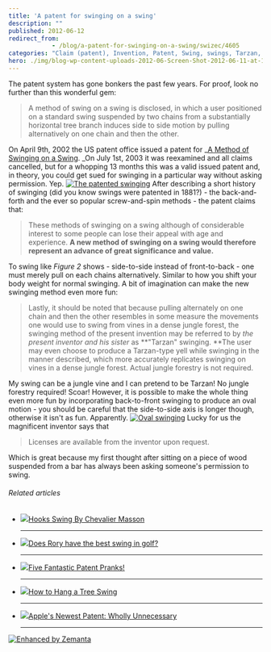 ```yaml
---
title: 'A patent for swinging on a swing'
description: ""
published: 2012-06-12
redirect_from: 
            - /blog/a-patent-for-swinging-on-a-swing/swizec/4605
categories: "Claim (patent), Invention, Patent, Swing, swings, Tarzan, Uncategorized, United States Patent and Trademark Office"
hero: ./img/blog-wp-content-uploads-2012-06-Screen-Shot-2012-06-11-at-12.04.45-AM.png
---
```

The patent system has gone bonkers the past few years. For proof, look no further than this wonderful gem:

> A method of swing on a swing is disclosed, in which a user positioned on a standard swing suspended by two chains from a substantially horizontal tree branch induces side to side motion by pulling alternatively on one chain and then the other.

On April 9th, 2002 the US patent office issued a patent for \_[A Method of Swinging on a Swing](http://www.google.com/patents/US6368227). \_On July 1st, 2003 it was reexamined and all claims cancelled, but for a whopping 13 months this was a valid issued patent and, in theory, you could get sued for swinging in a particular way without asking permission. Yep. [![The patented swinging](http://swizec.com/blog/wp-content/uploads/2012/06/Screen-Shot-2012-06-11-at-12.04.45-AM.png "The patented swinging")](./img/blog-wp-content-uploads-2012-06-Screen-Shot-2012-06-11-at-12.04.45-AM.png) After describing a short history of swinging (did you know swings were patented in 1881?) - the back-and-forth and the ever so popular screw-and-spin methods - the patent claims that:

> These methods of swinging on a swing although of considerable interest to some people can lose their appeal with age and experience. **A new method of swinging on a swing would therefore represent an advance of great significance and value.**

To swing like _Figure 2_ shows - side-to-side instead of front-to-back - one must merely pull on each chains alternatively. Similar to how you shift your body weight for normal swinging. A bit of imagination can make the new swinging method even more fun:

> Lastly, it should be noted that because pulling alternately on one chain and then the other resembles in some measure the movements one would use to swing from vines in a dense jungle forest, the swinging method of the present invention may be referred to by _the present inventor and his sister_ as **&quot;Tarzan&quot; swinging. **The user may even choose to produce a Tarzan-type yell while swinging in the manner described, which more accurately replicates swinging on vines in a dense jungle forest. Actual jungle forestry is not required.

My swing can be a jungle vine and I can pretend to be Tarzan! No jungle forestry required! Scoar! However, it is possible to make the whole thing even more fun by incorporating back-to-front swinging to produce an oval motion - you should be careful that the side-to-side axis is longer though, otherwise it isn&#x27;t as fun. Apparently. [![Oval swinging](http://swizec.com/blog/wp-content/uploads/2012/06/Screen-Shot-2012-06-11-at-12.24.32-AM.png "Oval swinging")](./img/blog-wp-content-uploads-2012-06-Screen-Shot-2012-06-11-at-12.24.32-AM.png) Lucky for us the magnificent inventor says that

> Licenses are available from the inventor upon request.

Which is great because my first thought after sitting on a piece of wood suspended from a bar has always been asking someone&#x27;s permission to swing.

###### Related articles

- [![](http://i.zemanta.com/93673837_80_80.jpg)](http://www.apartmenttherapy.com/hooks-florescent-swing-by-chevalier-masson-172471)[Hooks Swing By Chevalier Masson](http://www.apartmenttherapy.com/hooks-florescent-swing-by-chevalier-masson-172471)

  ***

- [![](http://i.zemanta.com/93391430_80_80.jpg)](http://tourreport.pgatour.com/2012/06/09/does-rory-have-the-best-swing-in-golf/)[Does Rory have the best swing in golf?](http://tourreport.pgatour.com/2012/06/09/does-rory-have-the-best-swing-in-golf/)

  ***

- [![](http://i.zemanta.com/88320274_80_80.jpg)](http://intellogist.wordpress.com/2012/04/02/five-fantastic-patent-pranks/)[Five Fantastic Patent Pranks!](http://intellogist.wordpress.com/2012/04/02/five-fantastic-patent-pranks/)

  ***

- [![](http://i.zemanta.com/noimg_01_80_80.jpg)](http://www.answers.com/topic/corpus-answers-guides-how-to-hang-a-tree-swing)[How to Hang a Tree Swing](http://www.answers.com/topic/corpus-answers-guides-how-to-hang-a-tree-swing)

  ***

- [![](http://i.zemanta.com/noimg_09_80_80.jpg)](http://www.washingtonmonthly.com/ten-miles-square/2012/06/last_week_the_patent_and037875.php)[Apple&#x27;s Newest Patent: Wholly Unnecessary](http://www.washingtonmonthly.com/ten-miles-square/2012/06/last_week_the_patent_and037875.php)

  ***

[![Enhanced by Zemanta](http://img.zemanta.com/zemified_e.png?x-id=1d03d140-7ac2-465f-8fe7-89871ffa4b9a)](http://www.zemanta.com/?px "Enhanced by Zemanta")
